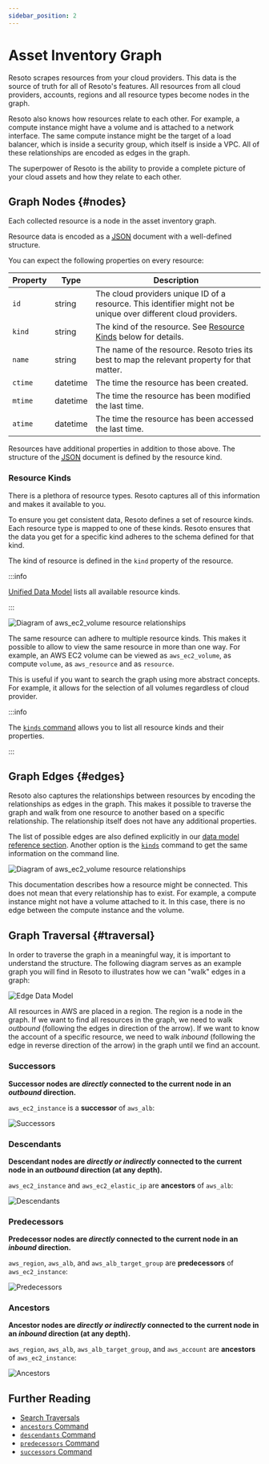 ```yaml
---
sidebar_position: 2
---
```


# Asset Inventory Graph

Resoto scrapes resources from your cloud providers. This data is the source of truth for all of Resoto's features. All resources from all cloud providers, accounts, regions and all resource types become nodes in the graph.

Resoto also knows how resources relate to each other. For example, a compute instance might have a volume and is attached to a network interface. The same compute instance might be the target of a load balancer, which is inside a security group, which itself is inside a VPC. All of these relationships are encoded as edges in the graph.

The superpower of Resoto is the ability to provide a complete picture of your cloud assets and how they relate to each other.

## Graph Nodes \{#nodes}

Each collected resource is a node in the asset inventory graph.

Resource data is encoded as a [<abbr title="JavaScript Object Notation">JSON</abbr>](https://json.org) document with a well-defined structure.

You can expect the following properties on every resource:

| Property | Type     | Description                                                                                                      |
| -------- | -------- | ---------------------------------------------------------------------------------------------------------------- |
| `id`     | string   | The cloud providers unique ID of a resource. This identifier might not be unique over different cloud providers. |
| `kind`   | string   | The kind of the resource. See [Resource Kinds](#resource-kinds) below for details.                               |
| `name`   | string   | The name of the resource. Resoto tries its best to map the relevant property for that matter.                    |
| `ctime`  | datetime | The time the resource has been created.                                                                          |
| `mtime`  | datetime | The time the resource has been modified the last time.                                                           |
| `atime`  | datetime | The time the resource has been accessed the last time.                                                           |

Resources have additional properties in addition to those above. The structure of the [<abbr title="JavaScript Object Notation">JSON</abbr>](https://json.org) document is defined by the resource kind.

### Resource Kinds

There is a plethora of resource types. Resoto captures all of this information and makes it available to you.

To ensure you get consistent data, Resoto defines a set of resource kinds. Each resource type is mapped to one of these kinds. Resoto ensures that the data you get for a specific kind adheres to the schema defined for that kind.

The kind of resource is defined in the `kind` property of the resource.

:::info

[Unified Data Model](../../reference/unified-data-model/index.mdx) lists all available resource kinds.

:::

<ZoomPanPinch>

![Diagram of aws_ec2_volume resource relationships](./img/aws_ec2_volume.svg)

</ZoomPanPinch>

The same resource can adhere to multiple resource kinds. This makes it possible to allow to view the same resource in more than one way. For example, an AWS EC2 volume can be viewed as `aws_ec2_volume`, as compute `volume`, as `aws_resource` and as `resource`.

This is useful if you want to search the graph using more abstract concepts. For example, it allows for the selection of all volumes regardless of cloud provider.

:::info

The [`kinds` command](../../reference/cli/kinds.mdx) allows you to list all resource kinds and their properties.

:::

## Graph Edges \{#edges}

Resoto also captures the relationships between resources by encoding the relationships as edges in the graph. This makes it possible to traverse the graph and walk from one resource to another based on a specific relationship. The relationship itself does not have any additional properties.

The list of possible edges are also defined explicitly in our [data model reference section](../../reference/unified-data-model/index.mdx). Another option is the [`kinds`](../../reference/cli/kinds.mdx) command to get the same information on the command line.

<ZoomPanPinch>

![Diagram of aws_ec2_volume resource relationships](./img/aws_ec2_volume_relationships.svg)

</ZoomPanPinch>

This documentation describes how a resource might be connected. This does not mean that every relationship has to exist. For example, a compute instance might not have a volume attached to it. In this case, there is no edge between the compute instance and the volume.

## Graph Traversal \{#traversal}

In order to traverse the graph in a meaningful way, it is important to understand the structure. The following diagram serves as an example graph you will find in Resoto to illustrates how we can "walk" edges in a graph:

![Edge Data Model](./img/graph_query_graph_edges.png)

All resources in AWS are placed in a region. The region is a node in the graph. If we want to find all resources in the graph, we need to walk _outbound_ (following the edges in direction of the arrow). If we want to know the account of a specific resource, we need to walk _inbound_ (following the edge in reverse direction of the arrow) in the graph until we find an account.

### Successors

**Successor nodes are _directly_ connected to the current node in an _outbound_ direction.**

`aws_ec2_instance` is a **successor** of `aws_alb`:

![Successors](./img/graph_edges_successors.png)

### Descendants

**Descendant nodes are _directly or indirectly_ connected to the current node in an _outbound_ direction (at any depth).**

`aws_ec2_instance` and `aws_ec2_elastic_ip` are **ancestors** of `aws_alb`:

![Descendants](./img/graph_edges_descendants.png)

### Predecessors

**Predecessor nodes are _directly_ connected to the current node in an _inbound_ direction.**

`aws_region`, `aws_alb`, and `aws_alb_target_group` are **predecessors** of `aws_ec2_instance`:

![Predecessors](./img/graph_edges_predecessors.png)

### Ancestors

**Ancestor nodes are _directly or indirectly_ connected to the current node in an _inbound_ direction (at any depth).**

`aws_region`, `aws_alb`, `aws_alb_target_group`, and `aws_account` are **ancestors** of `aws_ec2_instance`:

![Ancestors](./img/graph_edges_ancestors.png)

## Further Reading

- [Search Traversals](../../reference/search/traversals.mdx)
- [`ancestors` Command](../../reference/cli/ancestors.mdx)
- [`descendants` Command](../../reference/cli/descendants.mdx)
- [`predecessors` Command](../../reference/cli/predecessors.mdx)
- [`successors` Command](../../reference/cli/successors.mdx)
